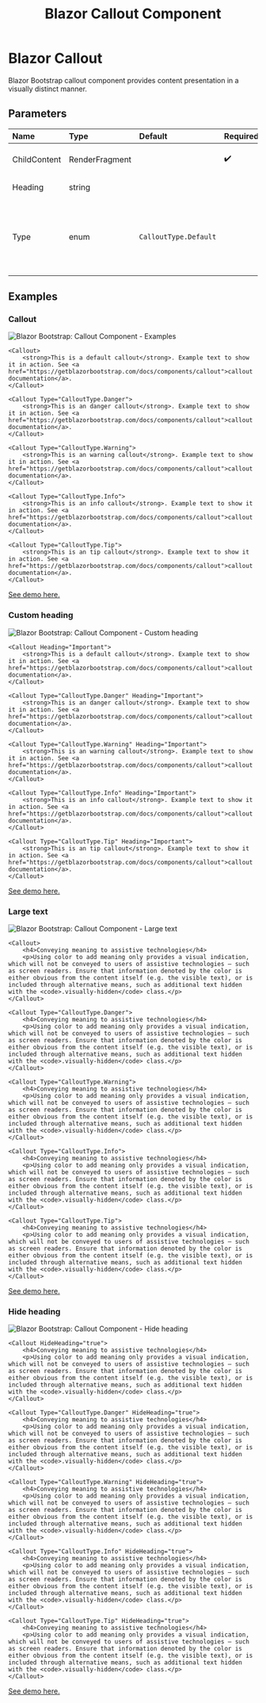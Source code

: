 ﻿---
title: Blazor Callout Component
description: Blazor Bootstrap callout component provides content presentation in a visually distinct manner.
image: https://i.imgur.com/y2jI9ix.png

sidebar_label: Callout
sidebar_position: 6
---


# Blazor Callout

Blazor Bootstrap callout component provides content presentation in a visually distinct manner.

<CarbonAd />

## Parameters

| Name | Type | Default | Required | Description |
|:--|:--|:--|:--|:--|
| ChildContent | RenderFragment | | ✔️ | Specifies the content to be rendered inside this. |
| Heading | string | | | Gets or sets the callout heading. |
| Type | enum | `CalloutType.Default` | | Use `CalloutType.Default` or `CalloutType.Info` or `CalloutType.Warning` or `CalloutType.Danger` or `CalloutType.Tip` |

## Examples

### Callout

<img src="https://i.imgur.com/y2jI9ix.png" alt="Blazor Bootstrap: Callout Component - Examples" />

```cshtml {} showLineNumbers
<Callout>
    <strong>This is a default callout</strong>. Example text to show it in action. See <a href="https://getblazorbootstrap.com/docs/components/callout">callout documentation</a>.
</Callout>

<Callout Type="CalloutType.Danger">
    <strong>This is an danger callout</strong>. Example text to show it in action. See <a href="https://getblazorbootstrap.com/docs/components/callout">callout documentation</a>.
</Callout>

<Callout Type="CalloutType.Warning">
    <strong>This is an warning callout</strong>. Example text to show it in action. See <a href="https://getblazorbootstrap.com/docs/components/callout">callout documentation</a>.
</Callout>

<Callout Type="CalloutType.Info">
    <strong>This is an info callout</strong>. Example text to show it in action. See <a href="https://getblazorbootstrap.com/docs/components/callout">callout documentation</a>.
</Callout>

<Callout Type="CalloutType.Tip">
    <strong>This is an tip callout</strong>. Example text to show it in action. See <a href="https://getblazorbootstrap.com/docs/components/callout">callout documentation</a>.
</Callout>
```
[See demo here.](https://demos.blazorbootstrap.com/callout#examples)

### Custom heading

<img src="https://i.imgur.com/zCPOFRt.png" alt="Blazor Bootstrap: Callout Component - Custom heading" />

```cshtml {} showLineNumbers
<Callout Heading="Important">
    <strong>This is a default callout</strong>. Example text to show it in action. See <a href="https://getblazorbootstrap.com/docs/components/callout">callout documentation</a>.
</Callout>

<Callout Type="CalloutType.Danger" Heading="Important">
    <strong>This is an danger callout</strong>. Example text to show it in action. See <a href="https://getblazorbootstrap.com/docs/components/callout">callout documentation</a>.
</Callout>

<Callout Type="CalloutType.Warning" Heading="Important">
    <strong>This is an warning callout</strong>. Example text to show it in action. See <a href="https://getblazorbootstrap.com/docs/components/callout">callout documentation</a>.
</Callout>

<Callout Type="CalloutType.Info" Heading="Important">
    <strong>This is an info callout</strong>. Example text to show it in action. See <a href="https://getblazorbootstrap.com/docs/components/callout">callout documentation</a>.
</Callout>

<Callout Type="CalloutType.Tip" Heading="Important">
    <strong>This is an tip callout</strong>. Example text to show it in action. See <a href="https://getblazorbootstrap.com/docs/components/callout">callout documentation</a>.
</Callout>
```
[See demo here.](https://demos.blazorbootstrap.com/callout#custom-heading)

### Large text

<img src="https://i.imgur.com/nnGZsvL.png" alt="Blazor Bootstrap: Callout Component - Large text" />

```cshtml {} showLineNumbers
<Callout>
    <h4>Conveying meaning to assistive technologies</h4>
    <p>Using color to add meaning only provides a visual indication, which will not be conveyed to users of assistive technologies – such as screen readers. Ensure that information denoted by the color is either obvious from the content itself (e.g. the visible text), or is included through alternative means, such as additional text hidden with the <code>.visually-hidden</code> class.</p>
</Callout>

<Callout Type="CalloutType.Danger">
    <h4>Conveying meaning to assistive technologies</h4>
    <p>Using color to add meaning only provides a visual indication, which will not be conveyed to users of assistive technologies – such as screen readers. Ensure that information denoted by the color is either obvious from the content itself (e.g. the visible text), or is included through alternative means, such as additional text hidden with the <code>.visually-hidden</code> class.</p>
</Callout>

<Callout Type="CalloutType.Warning">
    <h4>Conveying meaning to assistive technologies</h4>
    <p>Using color to add meaning only provides a visual indication, which will not be conveyed to users of assistive technologies – such as screen readers. Ensure that information denoted by the color is either obvious from the content itself (e.g. the visible text), or is included through alternative means, such as additional text hidden with the <code>.visually-hidden</code> class.</p>
</Callout>

<Callout Type="CalloutType.Info">
    <h4>Conveying meaning to assistive technologies</h4>
    <p>Using color to add meaning only provides a visual indication, which will not be conveyed to users of assistive technologies – such as screen readers. Ensure that information denoted by the color is either obvious from the content itself (e.g. the visible text), or is included through alternative means, such as additional text hidden with the <code>.visually-hidden</code> class.</p>
</Callout>

<Callout Type="CalloutType.Tip">
    <h4>Conveying meaning to assistive technologies</h4>
    <p>Using color to add meaning only provides a visual indication, which will not be conveyed to users of assistive technologies – such as screen readers. Ensure that information denoted by the color is either obvious from the content itself (e.g. the visible text), or is included through alternative means, such as additional text hidden with the <code>.visually-hidden</code> class.</p>
</Callout>
```
[See demo here.](https://demos.blazorbootstrap.com/callout#large-text)

### Hide heading

<img src="https://i.imgur.com/mfCYZro.png" alt="Blazor Bootstrap: Callout Component - Hide heading" />

```cshtml {} showLineNumbers
<Callout HideHeading="true">
    <h4>Conveying meaning to assistive technologies</h4>
    <p>Using color to add meaning only provides a visual indication, which will not be conveyed to users of assistive technologies – such as screen readers. Ensure that information denoted by the color is either obvious from the content itself (e.g. the visible text), or is included through alternative means, such as additional text hidden with the <code>.visually-hidden</code> class.</p>
</Callout>

<Callout Type="CalloutType.Danger" HideHeading="true">
    <h4>Conveying meaning to assistive technologies</h4>
    <p>Using color to add meaning only provides a visual indication, which will not be conveyed to users of assistive technologies – such as screen readers. Ensure that information denoted by the color is either obvious from the content itself (e.g. the visible text), or is included through alternative means, such as additional text hidden with the <code>.visually-hidden</code> class.</p>
</Callout>

<Callout Type="CalloutType.Warning" HideHeading="true">
    <h4>Conveying meaning to assistive technologies</h4>
    <p>Using color to add meaning only provides a visual indication, which will not be conveyed to users of assistive technologies – such as screen readers. Ensure that information denoted by the color is either obvious from the content itself (e.g. the visible text), or is included through alternative means, such as additional text hidden with the <code>.visually-hidden</code> class.</p>
</Callout>

<Callout Type="CalloutType.Info" HideHeading="true">
    <h4>Conveying meaning to assistive technologies</h4>
    <p>Using color to add meaning only provides a visual indication, which will not be conveyed to users of assistive technologies – such as screen readers. Ensure that information denoted by the color is either obvious from the content itself (e.g. the visible text), or is included through alternative means, such as additional text hidden with the <code>.visually-hidden</code> class.</p>
</Callout>

<Callout Type="CalloutType.Tip" HideHeading="true">
    <h4>Conveying meaning to assistive technologies</h4>
    <p>Using color to add meaning only provides a visual indication, which will not be conveyed to users of assistive technologies – such as screen readers. Ensure that information denoted by the color is either obvious from the content itself (e.g. the visible text), or is included through alternative means, such as additional text hidden with the <code>.visually-hidden</code> class.</p>
</Callout>
```

[See demo here.](https://demos.blazorbootstrap.com/callout#hide-heading)

